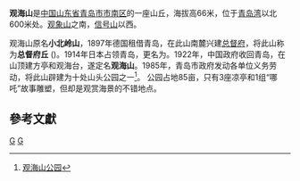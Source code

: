 '''观海山'''是[[中国|中国]][[山东省|山东省]][[青岛市|青岛市]][[市南区|市南区]]的一座山丘，海拔高66米，位于[[青岛湾|青岛湾]]以北600米处。[[观象山|观象山]]之南，[[信号山|信号山]]以西。

观海山原名'''小北岭山'''，1897年德国租借青岛，在此山南麓兴建[[总督府_(青岛)|总督府]]，将此山称为'''总督府丘''' ({{lang-de|Gouvernements-Hügel }})。1914年日本占领青岛，更名为'''{{lang|ja|八幡山}}'''。1922年，中国政府收回青岛，在山顶建方亭和观海台，遂定名'''观海山'''。1985年，青岛市政府发动各单位义务劳动，将此山辟建为十处山头公园之一<ref>[http://rdcwh.qingdao.gov.cn/shizhi.nsf/f4e0fbd36aa4be10482567b3001fc1d0/e16283f614eac890482566cc002b036d?OpenDocument 观海山公园]{{dead link|date=2018年4月 |bot=InternetArchiveBot |fix-attempted=yes }}</ref>。
公园占地85亩，只有3座凉亭和1组“哪吒”故事雕塑，但却是观赏海景的不错地点。

== 參考文獻 ==
{{reflist}}

{{青岛山峰}}

[[Category:青岛山峰|G]]
[[Category:青岛公园|G]]